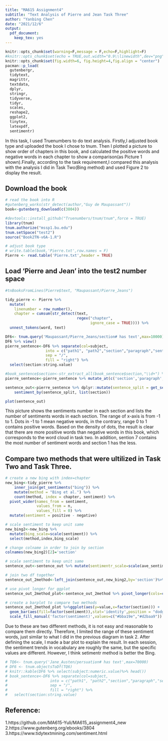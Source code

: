 ```yaml
---
title: "MA615 Assignment4"
subtitle: "Text Analysis of Pierre and Jean Task Three"
author: "Yanbing Chen"
date: "2021/12/6"
output: 
  pdf_document: 
    keep_tex: yes
---
```


```r
knitr::opts_chunk$set(warning=F,message = F,echo=F,highlight=F)
#knitr::opts_chunk$set(echo = TRUE,out.width="0.9\\linewidth",dev="png",fig.align  = 'center')
knitr::opts_chunk$set(fig.width=6, fig.height=4,fig.align = "center") 
pacman::p_load(
  gutenbergr,
  tidytext,
  magrittr,
  textdata,
  dplyr,
  stringr,
  tidyverse,
  tidyr,
  scales,
  reshape2,
  ggplot2,
  tinytex,
  latexpdf,
  sentimentr)
```

In this task, I used Truenumbers to do text analysis. Firstly,I adjusted book type and uploaded the book I chose to tnum. Then I plotted a picture to show order of chapters in this book, and calculated the positive words and negative words in each chapter to show a comparison(as Picture 1 shown).Finally, according to the task requirement,I compared this analysis with the analysis I did in Task Two(Bing method) and used Figure 2 to display the result.

## Download the book
```r
# read the book into R
#gutenberg_works(str_detect(author,"Guy de Maupassant"))
book<-gutenberg_download(c(3804))
```


```r
#devtools::install_github("Truenumbers/tnum/tnum",force = TRUE)
library(tnum)
tnum.authorize("mssp1.bu.edu")
tnum.setSpace("test2")
source("Book2TN-v6A-1.R")
```


```r
# adjust book type
# write.table(book,'Pierre.txt',row.names = F) 
Pierre <- read.table('Pierre.txt',header = TRUE)
```

## Load 'Pierre and Jean' into the test2 number space
```r
#tnBooksFromLines(Pierre$text, "Maupassant/Pierre_Jeans")
```


```r
tidy_pierre <- Pierre %>%
  mutate(
    linenumber = row_number(),
    chapter = cumsum(str_detect(text, 
                                regex("chapter", 
                                      ignore_case = TRUE)))) %>% 
  unnest_tokens(word, text) 
```


```r
DF6<- tnum.query('Maupassant/Pierre_Jeans/section# has text',max=10000) %>% tnum.objectsToDf()
DF6 %>% view()
pierre_sentence<-DF6 %>% separate(col=subject,
                  into = c("path1", "path2","section","paragraph","sentence"), 
                  sep = "/", 
                  fill = "right") %>% 
  select(section:string.value)
```

```r
#book_sentence$section<-str_extract_all(book_sentence$section,"\\d+") %>% unlist() %>% as.numeric()
pierre_sentence<-pierre_sentence %>% mutate_at(c('section','paragraph','sentence'),~str_extract_all(.,"\\d+") %>% unlist() %>% as.numeric())
```


```r
sentence_out<-pierre_sentence %>% dplyr::mutate(sentence_split = get_sentences(string.value)) %$%
    sentiment_by(sentence_split, list(section))

plot(sentence_out)
```

This picture shows the sentiments number in each section and lists the number of sentiments words in each section. The range of x-axis is from -1 to 1. Dots in -1 to 1 mean negative words, in the contrary, range 0 to 1 contains positive words. Based on the density of dots, the result is clear that there are more positive words than negative words in this book, which corresponds to the word cloud in task two. In addition, sention 7 contains the most number of sentiment words and section 1 has the less.


## Compare two methods that were ultilized in Task Two and Task Three.
```r
# create a new bing with index=chapter
new_bing<-tidy_pierre %>% 
    inner_join(get_sentiments("bing")) %>%
    mutate(method = "Bing et al.") %>% 
    count(method, index = chapter, sentiment) %>%
  pivot_wider(names_from = sentiment,
              values_from = n,
              values_fill = 0) %>% 
  mutate(sentiment = positive - negative)

# scale sentiment to keep unit same 
new_bing2<-new_bing %>% 
  mutate(bing_scale=scale(sentiment)) %>% 
  select(method,index,bing_scale)

# change colname in order to join by section
colnames(new_bing2)[2]='section'

# scale sentiment to keep unit same 
sentence_out<-sentence_out %>% mutate(sentimentr_scale=scale(ave_sentiment))

# join two df together
sentence_out_2method<-left_join(sentence_out,new_bing2,by='section')%>% select(section,bing_scale,sentimentr_scale)

# use pivot longer for ggplot
sentence_out_2method_plot<-sentence_out_2method %>% pivot_longer(cols=c('sentimentr_scale','bing_scale'),names_to = 'sentiment')

# create a barplot to compare two methods
sentence_out_2method_plot %>%ggplot(aes(y=value,x=factor(section))) +
  geom_bar(aes(fill=factor(sentiment)),stat='identity',position = "dodge",width = 0.7)+theme_bw()+
  scale_fill_manual('factor(sentiment)',values=c("#bba19e","#d2baa9"))

```
Due to these are two different methods, it is not easy and reasonable to compare them directly. Therefore, I limited the range of these sentiment words, just similar to what I did in the previous diagram in task 2. After defining the scale, I made a bar plot to explain the result. In each session, the sentiment trends in vocabulary are roughly the same, but the specific values are different. However, I think setimentr method is better the Bing.


```r
# TQ6<- tnum.query('Jane_Austen/persuation# has text',max=70000)
# DF6 <- tnum.objectsToDf(TQ6)
# knitr::kable(DF6 %>% select(subject:numeric.value)%>% head())
# book_sentence<-DF6 %>% separate(col=subject,
#                   into = c("path1", "path2","section","paragraph","sentence"), 
#                   sep = "/", 
#                   fill = "right") %>% 
#   select(section:string.value)
```

## Reference:
1.https://github.com/MA615-Yuli/MA615_assignment4_new
2.https://www.gutenberg.org/ebooks/3804
3.https://www.tidytextmining.com/sentiment.html


